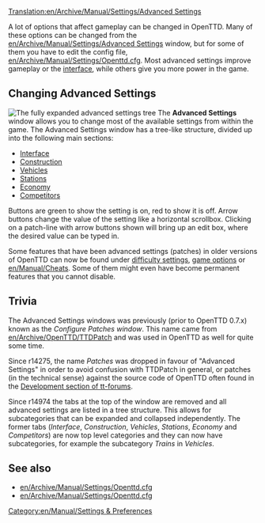 [[Translation:en/Archive/Manual/Settings/Advanced Settings]]
{{ru/Перевод|en/Archive/Manual/Settings/Advanced Settings|0}}
{{en/Warning|Information on this page applies to 0.7.x and up. See [[en/Archive/Manual/Settings/Configuring patches]] for information of how to change settings in 0.6.x and earlier.}}
{{ru/Manual/Оглавление}}

A lot of options that affect gameplay can be changed in OpenTTD. Many of these options can be changed from the [[en/Archive/Manual/Settings/Advanced Settings]] window, but for some of them you have to edit the config file, [[en/Archive/Manual/Settings/Openttd.cfg]]. Most advanced settings improve gameplay or the [[en/Manual/Game interface|interface]], while others give you more power in the game.

==Changing Advanced Settings==
[[File:ru/Archive/Manual/Settings/Advanced options full.png|thumb|left|The fully expanded advanced settings tree]]
{{en/Archive/Manual/Settings/Advanced Settings}}
The '''Advanced Settings''' window allows you to change most of the available settings from within the game. The Advanced Settings window has a tree-like structure, divided up into the following main sections:

*[[en/Archive/Manual/Settings/Advanced Settings/Interface|Interface]]
*[[en/Archive/Manual/Settings/Advanced Settings/Construction|Construction]]
*[[en/Archive/Manual/Settings/Advanced Settings/Vehicles|Vehicles]]
*[[en/Archive/Manual/Settings/Advanced Settings/Stations|Stations]]
*[[en/Archive/Manual/Settings/Advanced Settings/Economy|Economy]]
*[[en/Archive/Manual/Settings/Advanced Settings/Competitors|Competitors]]


Buttons are green to show the setting is on, red to show it is off. Arrow buttons change the value of the setting like a horizontal scrollbox. Clicking on a patch-line with arrow buttons shown will bring up an edit box, where the desired value can be typed in.

Some features that have been advanced settings (patches) in older versions of OpenTTD can now be found under [[en/Archive/Manual/Settings/Difficulty|difficulty settings]], [[en/Manual/Game options window|game options]] or [[en/Manual/Cheats]]. Some of them might even have become permanent features that you cannot disable.


{{en/-}}

==Trivia==
The Advanced Settings windows was previously (prior to OpenTTD 0.7.x) known as the ''Configure Patches window''. This name came from [[en/Archive/OpenTTD/TTDPatch]] and was used in OpenTTD as well for quite some time.

Since r14275, the name ''Patches'' was dropped in favour of "Advanced Settings" in order to avoid confusion with TTDPatch in general, or patches (in the technical sense) against the source code of OpenTTD often found in the [http://www.tt-forums.net/viewforum.php?f=33 Development section of tt-forums].

Since r14974 the tabs at the top of the window are removed and all advanced settings are listed in a tree structure. This allows for subcategories that can be expanded and collapsed independently. The former tabs (''Interface'', ''Construction'', ''Vehicles'', ''Stations'', ''Economy'' and ''Competitors'') are now top level categories and they can now have subcategories, for example the subcategory ''Trains'' in ''Vehicles''.


==See also==
*[[en/Archive/Manual/Settings/Openttd.cfg]]
*[[en/Archive/Manual/Settings/Openttd.cfg]]

[[Category:en/Manual/Settings & Preferences]]